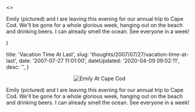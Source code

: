 

  <>
  <p>Emily (pictured) and I are leaving this evening for our annual trip to Cape Cod.  We'll be gone for a whole glorious week, hanging out on the beach and drinking beers.  I can already smell the ocean.  See everyone in a week!</p>
  </>
)


  title: 'Vacation Time At Last',
  slug: 'thoughts/2007/07/27/vacation-time-at-last',
  date: '2007-07-27 11:01:00',
  dateUpdated: '2020-04-09 09:02:11',
  desc: '',
}

<div class="post_image_container"><p style="text-align: center"><img src="/images/pict0157.jpg" alt="Emily At Cape Cod" /></p></div>

<p>Emily (pictured) and I are leaving this evening for our annual trip to Cape Cod.  We'll be gone for a whole glorious week, hanging out on the beach and drinking beers.  I can already smell the ocean.  See everyone in a week!</p>

